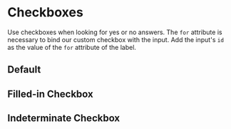 
<Meta of={stories}/>

# Checkboxes

Use checkboxes when looking for yes or no answers. The `for` attribute is necessary to bind our custom checkbox with the input.
Add the input's `id` as the value of the `for` attribute of the label.

## Default

<Story of={stories.Default} />
<Source of={stories.Default} format="dedent"/>

## Filled-in Checkbox

<Story of={stories.FilledIn} />
<Source of={stories.FilledIn} format="dedent"/>

## Indeterminate Checkbox

<Story of={stories.Indeterminate} />
<Source of={stories.Indeterminate} format="dedent"/>

